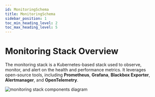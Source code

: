 ```yaml
---
id: MonitoringSchema
title: MonitoringSchema
sidebar_position: 1
toc_min_heading_level: 2
toc_max_heading_level: 5
---
```



# Monitoring Stack Overview

The monitoring stack is a Kubernetes-based stack used to observe, monitor, and alert on the health and performance metrics.
It leverages open-source tools, including **Prometheus**, **Grafana**, **Blackbox Exporter**, **Alertmanager**, and **OpenTelemetry**.

![monitoring stack components diagram](./img/monitoring.png)